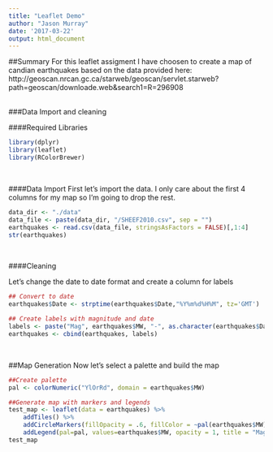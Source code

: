 ```yaml
---
title: "Leaflet Demo"
author: "Jason Murray"
date: '2017-03-22'
output: html_document
---
```



##Summary
For this leaflet assigment I have choosen to create a map of candian earthquakes based on the data provided here:
http://geoscan.nrcan.gc.ca/starweb/geoscan/servlet.starweb?path=geoscan/downloade.web&search1=R=296908
<br>
<br>


###Data Import and cleaning

####Required Libraries
```r
library(dplyr)
library(leaflet)
library(RColorBrewer)
```
<br>

####Data Import
First let's import the data.  I only care about the first 4 columns for my map so I'm going to drop the rest.
```r
data_dir <- "./data"
data_file <- paste(data_dir, "/SHEEF2010.csv", sep = "")
earthquakes <- read.csv(data_file, stringsAsFactors = FALSE)[,1:4]
str(earthquakes)
```
<br>

####Cleaning

Let's change the date to date format and create a column for labels

```r
## Convert to date
earthquakes$Date <- strptime(earthquakes$Date,"%Y%m%d%H%M", tz='GMT')

## Create labels with magnitude and date
labels <- paste("Mag", earthquakes$MW, "-", as.character(earthquakes$Date))
earthquakes <- cbind(earthquakes, labels)
```
<br>

##Map Generation
Now let's select a palette and build the map

```r
##Create palette 
pal <- colorNumeric("YlOrRd", domain = earthquakes$MW)

##Generate map with markers and legends
test_map <- leaflet(data = earthquakes) %>% 
	addTiles() %>% 
	addCircleMarkers(fillOpacity = .6, fillColor = ~pal(earthquakes$MW), weight = 0, radius = (earthquakes$MW^2)/2.3, label = labels) %>% 
	addLegend(pal=pal, values=earthquakes$MW, opacity = 1, title = "Magnitude")
test_map
```
<br>
<br>

